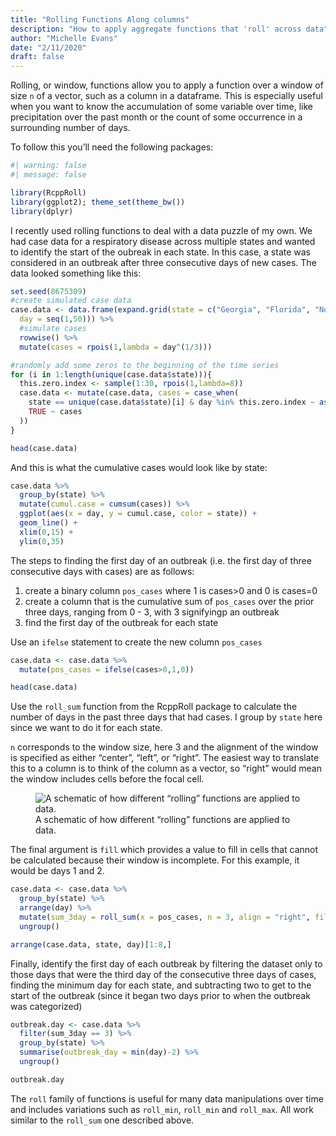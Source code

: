 ```yaml
---
title: "Rolling Functions Along columns"
description: "How to apply aggregate functions that 'roll' across data"
author: "Michelle Evans"
date: "2/11/2020"
draft: false
---
```


Rolling, or window, functions allow you to apply a function over a window of size `n` of a vector, such as a column in a dataframe. This is especially useful when you want to know the accumulation of some variable over time, like precipitation over the past month or the count of some occurrence in a surrounding number of days.

To follow this you'll need the following packages:

```r
#| warning: false
#| message: false

library(RcppRoll)
library(ggplot2); theme_set(theme_bw())
library(dplyr)
```

I recently used rolling functions to deal with a data puzzle of my own. We had case data for a respiratory disease across multiple states and wanted to identify the start of the oubreak in each state. In this case, a state was considered in an outbreak after three consecutive days of new cases. The data looked something like this:

```r
set.seed(8675309)
#create simulated case data
case.data <- data.frame(expand.grid(state = c("Georgia", "Florida", "North Carolina", "Alabama", "Mississippi"),
  day = seq(1,50))) %>%
  #simulate cases
  rowwise() %>%
  mutate(cases = rpois(1,lambda = day^(1/3)))

#randomly add some zeros to the beginning of the time series
for (i in 1:length(unique(case.data$state))){
  this.zero.index <- sample(1:30, rpois(1,lambda=8))
  case.data <- mutate(case.data, cases = case_when(
    state == unique(case.data$state)[i] & day %in% this.zero.index ~ as.integer(0),
    TRUE ~ cases
  ))
}

head(case.data)
```

And this is what the cumulative cases would look like by state:

```r
case.data %>%
  group_by(state) %>%
  mutate(cumul.case = cumsum(cases)) %>%
  ggplot(aes(x = day, y = cumul.case, color = state)) +
  geom_line() +
  xlim(0,15) +
  ylim(0,35)
```

The steps to finding the first day of an outbreak (i.e. the first day of three consecutive days with cases) are as follows:

1. create a binary column `pos_cases` where 1 is cases>0 and 0 is cases=0
2. create a column that is the cumulative sum of `pos_cases` over the prior three days, ranging from 0 - 3, with 3 signifyingp an outbreak
3. find the first day of the outbreak for each state

Use an `ifelse` statement to create the new column `pos_cases`

```r
case.data <- case.data %>%
  mutate(pos_cases = ifelse(cases>0,1,0))

head(case.data)
```

Use the `roll_sum` function from the RcppRoll package to calculate the number of days in the past three days that had cases. I group by `state` here since we want to do it for each state. 

`n` corresponds to the window size, here 3 and the alignment of the window is specified as either "center", "left", or "right". The easiest way to translate this to a column is to think of the column as a vector, so "right" would mean the window includes cells before the focal cell. 


![A schematic of how different "rolling" functions are applied to data.](roll_alignments.png)


The final argument is `fill` which provides a value to fill in cells that cannot be calculated because their window is incomplete. For this example, it would be days 1 and 2.

```r
case.data <- case.data %>%
  group_by(state) %>%
  arrange(day) %>%
  mutate(sum_3day = roll_sum(x = pos_cases, n = 3, align = "right", fill = NA)) %>%
  ungroup()

arrange(case.data, state, day)[1:8,]
```

Finally, identify the first day of each outbreak by filtering the dataset only to those days that were the third day of the consecutive three days of cases, finding the minimum day for each state, and subtracting two to get to the start of the outbreak (since it began two days prior to when the outbreak was categorized)

```r
outbreak.day <- case.data %>%
  filter(sum_3day == 3) %>%
  group_by(state) %>%
  summarise(outbreak_day = min(day)-2) %>%
  ungroup()

outbreak.day
```

The `roll` family of functions is useful for many data manipulations over time and includes variations such as `roll_min`, `roll_min` and `roll_max`. All work similar to the `roll_sum` one described above.


